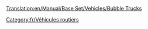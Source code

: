 [[Translation:en/Manual/Base Set/Vehicles/Bubble Trucks]]

{{fr/Vehicule routier|nom=Camion de bulles MightyMover
|img=MightyMover_Bubble.gif
|prix=4 797£ (9 594$)
|vitesse=48 km/h (30 mph)
|annualite=422£ (844$)
|design=1935
|vie=15
|capacite=17 bulles
}}
{{fr/Vehicule routier|nom=Camion de bulles Powernaught
|img=Powernaught_bubble.gif
|prix=6 054£ (12 108$)
|vitesse=88 km/h (55 mph)
|annualite=790£ (1 580$)
|design=1977
|vie=15
|capacite=19 bulles
}}
{{fr/Vehicule routier|nom=Camion de bulles Wizzowow
|img=Wizzowow_Bubble.gif
|prix=6 481£ (12 962$)
|vitesse=112 km/h (70 mph)
|annualite=1 131£ (2 262$)
|design=2011
|vie=15
|capacite=22 bulles
}}
[[Category:fr/Véhicules routiers]]